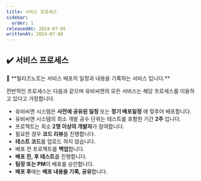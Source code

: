 ```yaml
---
title: 서비스 프로세스
sidebar:
  order: 1
releasedAt: 2024-07-05
writtenAt: 2024-07-08
---
```



## ✔️ 서비스 프로세스

<Hint style="info">
📘 **릴리즈노트는 서비스 배포의 일정과 내용을 기록하는 서비스 입니다.**
</Hint>

전반적인 프로세스는 다음과 같으며 유비씨엔의 모든 서비스는 해당 프로세스를 이용하고 있다고 가정합니다.
- 유비씨엔 시스템은 **사전에 공유된 일정** 또는 **정기 배포일정** 에 맞추어 배포합니다.
- 유비씨엔 시스템의 최소 개발 공수 단위는 테스트를 포함한 기간 **2주** 입니다.
- 프로젝트는 최소 **2명 이상의 개발자**가 참여합니다.
- 필요한 경우 **코드 리뷰**를 진행합니다.
- **테스트 코드**를 업로드 하지 않습니다.
- 배포 전 프로젝트를 **백업**합니다.
- **배포 전, 후 테스트**를 진행합니다.
- **팀장 또는 PM**이 배포를 승인합니다.
- **배포 후**에는 **배포 내용을 기록, 공유**합니다.

